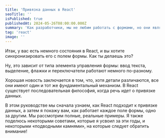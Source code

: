 ```yaml
---
title: 'Привязка данных в React'
seoTitle: ''
isPublished: true
publishedAt: 2024-05-26T08:00:00.000Z
summary: 'Как разработчики, мы не любим работать с формами, но они являются важной частью большинства веб-приложений! В этом руководстве вы узнаете, как именно подключить все различные элементы управления формой в React. Никогда не забывайте, как привязать данные к флажку или переключателю снова!'
tag: 'react'
image: ''
---
```


Итак, у вас есть немного состояния в React, и вы хотите синхронизировать его с полем формы. Как ты делаешь это?

Ну, это зависит от типа элемента управления формы: ввод текста, выделение, флажки и переключатели работают немного по-разному.

Хорошая новость заключается в том, что, хотя детали различаются, все они имеют один и тот же фундаментальный механизм. В React существует последовательная философия, когда речь идет о привязке данных.

В этом руководстве мы сначала узнаем, как React подходит к привязке данных, а затем я покажу вам, как работает каждое поле формы, одно за другим. Мы рассмотрим полные, реальные примеры. Я также поделюсь некоторыми советами, которые я усвоил за эти годы, и некоторыми «подводными камнями», на которые следует обратить внимание!

